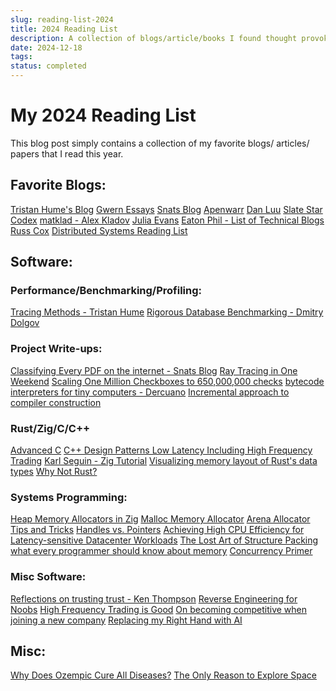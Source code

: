 ```yaml
---
slug: reading-list-2024
title: 2024 Reading List
description: A collection of blogs/article/books I found thought provoking this year.
date: 2024-12-18
tags: 
status: completed
---
```

# My 2024 Reading List
This blog post simply contains a collection of my favorite blogs/ articles/ papers that I read this year.

## Favorite Blogs:
[Tristan Hume's Blog](https://thume.ca)
[Gwern Essays](https://gwern.net/index)
[Snats Blog](https://snats.xyz/pages/articles.html)
[Apenwarr](https://apenwarr.ca/log/)
[Dan Luu](https://danluu.com/)
[Slate Star Codex](https://slatestarcodex.com/)
[matklad - Alex Kladov](https://matklad.github.io/)
[Julia Evans](https://jvns.ca/)
[Eaton Phil - List of Technical Blogs](https://eatonphil.com/blogs.html)
[Russ Cox](https://research.swtch.com/)
[Distributed Systems Reading List](https://dancres.github.io/Pages/)


## Software:
### Performance/Benchmarking/Profiling:
[Tracing Methods - Tristan Hume](https://thume.ca/2023/12/02/tracing-methods/)
[Rigorous Database Benchmarking - Dmitry Dolgov](https://erthalion.info/2023/12/29/statistics-and-benchmarking/)

### Project Write-ups:
[Classifying Every PDF on the internet - Snats Blog](https://snats.xyz/pages/articles/classifying_a_bunch_of_pdfs.html)
[Ray Tracing in One Weekend](https://raytracing.github.io/books/RayTracingInOneWeekend.html#overview)
[Scaling One Million Checkboxes to 650,000,000 checks](http://eieio.games/essays/scaling-one-million-checkboxes/)
[bytecode interpreters for tiny computers - Dercuano](https://dercuano.github.io/notes/tiny-interpreters-for-microcontrollers.html)
[Incremental approach to compiler construction](http://scheme2006.cs.uchicago.edu/11-ghuloum.pdf)

### Rust/Zig/C/C++
[Advanced C](https://youtube.com/playlist?list=PL71Y0EmrppR0KyZvQWj63040UEzKQU7n8&si=yo13WKyeEzFDyil9)
[C++ Design Patterns Low Latency Including High Frequency  Trading](https://arxiv.org/pdf/2309.04259)
[Karl Seguin - Zig Tutorial](https://www.openmymind.net/)
[Visualizing memory layout of Rust's data types](https://youtu.be/7_o-YRxf_cc?si=N2tdXKVemVU8zl59)
[Why Not Rust?](https://matklad.github.io/2020/09/20/why-not-rust.html)

### Systems Programming:
[Heap Memory Allocators in Zig](https://www.openmymind.net/learning_zig/heap_memory/#heap_memory)
[Malloc Memory Allocator](https://gee.cs.oswego.edu/dl/html/malloc.html)
[Arena Allocator Tips and Tricks](https://nullprogram.com/blog/2023/09/27/)
[Handles vs. Pointers](https://floooh.github.io/2018/06/17/handles-vs-pointers.html)
[Achieving High CPU Efficiency for Latency-sensitive Datacenter Workloads](https://www.usenix.org/conference/nsdi19/presentation/ousterhout)
[The Lost Art of Structure Packing](http://www.catb.org/esr/structure-packing/)
[what every programmer should know about memory](https://people.freebsd.org/~lstewart/articles/cpumemory.pdf)
[Concurrency Primer](https://assets.bitbashing.io/papers/concurrency-primer.pdf)

### Misc Software:
[Reflections on trusting trust - Ken Thompson](https://www.cs.cmu.edu/~rdriley/487/papers/Thompson_1984_ReflectionsonTrustingTrust.pdf)
[Reverse Engineering for Noobs](https://x86re.com/)
[High Frequency Trading is Good](https://www.cremieux.xyz/p/high-frequency-trading-is-good)
[On becoming competitive when joining a new company](https://ludwigabap.bearblog.dev/on-becoming-competitive-when-joining-a-new-company/)
[Replacing my Right Hand with AI](https://erikschluntz.com/software/2024/07/30/code-with-ai.html)

## Misc:
[Why Does Ozempic Cure All Diseases?](https://www.astralcodexten.com/p/why-does-ozempic-cure-all-diseases?publication_id=89120&utm_campaign=email-post-title&r=3l29m&utm_medium=email)
[The Only Reason to Explore Space](https://www.palladiummag.com/2023/08/16/the-only-reason-to-explore-space/)
